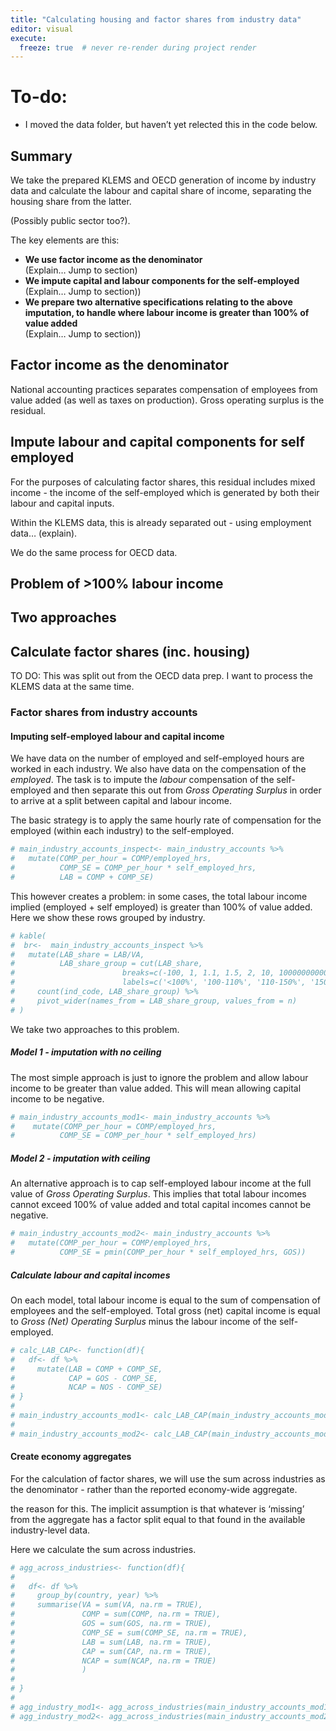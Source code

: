 ```yaml
---
title: "Calculating housing and factor shares from industry data"
editor: visual
execute:
  freeze: true  # never re-render during project render
---
```


# To-do:

- I moved the data folder, but haven't yet relected this in the code below.

## Summary

We take the prepared KLEMS and OECD generation of income by industry data and calculate the labour and capital share of income, separating the housing share from the latter.

(Possibly public sector too?).

The key elements are this:

-   **We use factor income as the denominator\
    **(Explain... Jump to section)
-   **We impute capital and labour components for the self-employed**\
    (Explain... Jump to section))
-   **We prepare two alternative specifications relating to the above imputation, to handle where labour income is greater than 100% of value added**\
    (Explain... Jump to section)) \

## Factor income as the denominator

National accounting practices separates compensation of employees from value added (as well as taxes on production). Gross operating surplus is the residual.

## Impute labour and capital components for self employed

For the purposes of calculating factor shares, this residual includes mixed income - the income of the self-employed which is generated by both their labour and capital inputs.

Within the KLEMS data, this is already separated out - using employment data... (explain).

We do the same process for OECD data.

## Problem of \>100% labour income

## Two approaches

## Calculate factor shares (inc. housing)

TO DO: This was split out from the OECD data prep. I want to process the KLEMS data at the same time.

### Factor shares from industry accounts

#### Imputing self-employed labour and capital income

We have data on the number of employed and self-employed hours are worked in each industry. We also have data on the compensation of the *employed*. The task is to impute the *labour* compensation of the self-employed and then separate this out from *Gross Operating Surplus* in order to arrive at a split between capital and labour income.

The basic strategy is to apply the same hourly rate of compensation for the employed (within each industry) to the self-employed.

```r
# main_industry_accounts_inspect<- main_industry_accounts %>%
#   mutate(COMP_per_hour = COMP/employed_hrs,
#          COMP_SE = COMP_per_hour * self_employed_hrs,
#          LAB = COMP + COMP_SE)
```

This however creates a problem: in some cases, the total labour income implied (employed + self employed) is greater than 100% of value added. Here we show these rows grouped by industry.

```r
# kable(
#  br<-  main_industry_accounts_inspect %>%
#   mutate(LAB_share = LAB/VA,
#          LAB_share_group = cut(LAB_share,
#                        breaks=c(-100, 1, 1.1, 1.5, 2, 10, 1000000000000),
#                        labels=c('<100%', '100-110%', '110-150%', '150-200%', '200-1,000%', '1,000+'))) %>%
#     count(ind_code, LAB_share_group) %>%
#     pivot_wider(names_from = LAB_share_group, values_from = n)
# )


```

We take two approaches to this problem.

##### Model 1 - imputation with no ceiling

The most simple approach is just to ignore the problem and allow labour income to be greater than value added. This will mean allowing capital income to be negative.

```r
# main_industry_accounts_mod1<- main_industry_accounts %>%
#    mutate(COMP_per_hour = COMP/employed_hrs,
#          COMP_SE = COMP_per_hour * self_employed_hrs)
```

##### Model 2 - imputation with ceiling

An alternative approach is to cap self-employed labour income at the full value of *Gross Operating Surplus*. This implies that total labour incomes cannot exceed 100% of value added and total capital incomes cannot be negative.

```r
# main_industry_accounts_mod2<- main_industry_accounts %>%
#   mutate(COMP_per_hour = COMP/employed_hrs,
#          COMP_SE = pmin(COMP_per_hour * self_employed_hrs, GOS))
```

##### Calculate labour and capital incomes

On each model, total labour income is equal to the sum of compensation of employees and the self-employed. Total gross (net) capital income is equal to *Gross (Net) Operating Surplus* minus the labour income of the self-employed.

```r
# calc_LAB_CAP<- function(df){
#   df<- df %>%
#     mutate(LAB = COMP + COMP_SE,
#            CAP = GOS - COMP_SE,
#            NCAP = NOS - COMP_SE)
# }
# 
# main_industry_accounts_mod1<- calc_LAB_CAP(main_industry_accounts_mod1)
# 
# main_industry_accounts_mod2<- calc_LAB_CAP(main_industry_accounts_mod2)

```

#### Create economy aggregates

For the calculation of factor shares, we will use the sum across industries as the denominator - rather than the reported economy-wide aggregate.

the reason for this. The implicit assumption is that whatever is 'missing' from the aggregate has a factor split equal to that found in the available industry-level data.

Here we calculate the sum across industries.

```r

# agg_across_industries<- function(df){
#   
#   df<- df %>%
#     group_by(country, year) %>%
#     summarise(VA = sum(VA, na.rm = TRUE),
#               COMP = sum(COMP, na.rm = TRUE),
#               GOS = sum(GOS, na.rm = TRUE),
#               COMP_SE = sum(COMP_SE, na.rm = TRUE),
#               LAB = sum(LAB, na.rm = TRUE),
#               CAP = sum(CAP, na.rm = TRUE),
#               NCAP = sum(NCAP, na.rm = TRUE)
#               )
#  
# }
# 
# agg_industry_mod1<- agg_across_industries(main_industry_accounts_mod1)
# agg_industry_mod2<- agg_across_industries(main_industry_accounts_mod2)


```
